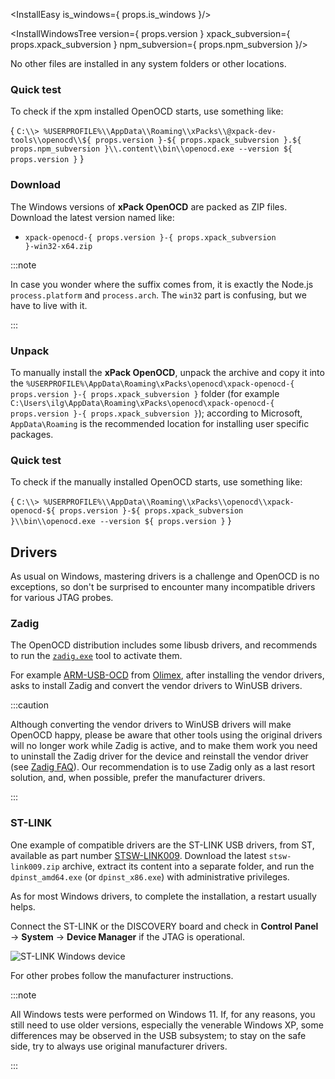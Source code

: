 

<InstallEasy is_windows={ props.is_windows }/>

<InstallWindowsTree version={ props.version } xpack_subversion={ props.xpack_subversion } npm_subversion={ props.npm_subversion }/>

No other files are installed in any system folders or other locations.

<UninstallEasy/>

### Quick test

To check if the xpm installed OpenOCD starts, use something like:

<CodeBlock language="console"> {
`C:\\> %USERPROFILE%\\AppData\\Roaming\\xPacks\\@xpack-dev-tools\\openocd\\${ props.version }-${ props.xpack_subversion }.${ props.npm_subversion }\\.content\\bin\\openocd.exe --version
${ props.version }`
}</CodeBlock>

<InstallManual/>

### Download

The Windows versions of **xPack OpenOCD**
are packed as ZIP files.
Download the latest version named like:

* <code>xpack-openocd-{ props.version }-{ props.xpack_subversion }-win32-x64.zip</code>

:::note

In case you wonder where the suffix comes
from, it is exactly the Node.js `process.platform` and `process.arch`.
The `win32` part is confusing, but we have to live with it.

:::

### Unpack

To manually install the <b>xPack OpenOCD</b>,
unpack the archive and copy it into the
<code>%USERPROFILE%\\AppData\\Roaming\\xPacks\\openocd\\xpack-openocd-{ props.version }-{ props.xpack_subversion }</code> folder
(for example <code>C:\\Users\\ilg\\AppData\\Roaming\\xPacks\\openocd\\xpack-openocd-{ props.version }-{ props.xpack_subversion }</code>);
according to Microsoft, <code>AppData\\Roaming</code> is the recommended location for
installing user specific packages.

<InstallManualInfo/>

### Quick test

To check if the manually installed OpenOCD starts, use something like:

<CodeBlock language="console"> {
`C:\\> %USERPROFILE%\\AppData\\Roaming\\xPacks\\openocd\\xpack-openocd-${ props.version }-${ props.xpack_subversion }\\bin\\openocd.exe --version
${ props.version }`
}</CodeBlock>


## Drivers

As usual on Windows, mastering drivers is a challenge and OpenOCD is no
exceptions, so don't be surprised to encounter many incompatible drivers
for various JTAG probes.

### Zadig

The OpenOCD distribution includes some libusb
drivers, and recommends to run the [`zadig.exe`](https://zadig.akeo.ie) tool to activate them.

For example
[ARM-USB-OCD](https://www.olimex.com/Products/ARM/JTAG/) from
[Olimex](https://www.olimex.com/), after installing the vendor drivers,
asks to install Zadig and convert the vendor drivers to WinUSB drivers.

:::caution

Although converting the vendor drivers
to WinUSB drivers will make OpenOCD happy, please be aware that other
tools using the original drivers will no longer work while Zadig is
active, and to make them work you need to uninstall the Zadig driver
for the device and reinstall the vendor driver (see
[Zadig FAQ](https://github.com/pbatard/libwdi/wiki/FAQ#Help_Zadig_replaced_the_driver_for_the_wrong_device_How_do_I_restore_it)).
Our
recommendation is to use Zadig only as a last resort solution, and, when
possible, prefer the manufacturer drivers.

:::

### ST-LINK

One example of compatible drivers are the ST-LINK USB drivers, from ST,
available as part number
[STSW-LINK009](https://www.st.com/web/en/catalog/tools/FM147/SC1887/PF260219).
Download the latest `stsw-link009.zip` archive, extract its content into a separate
folder, and run the `dpinst_amd64.exe` (or `dpinst_x86.exe`) with
administrative privileges.

As for most Windows drivers, to complete the installation, a restart
usually helps.

Connect the ST-LINK or the DISCOVERY board and check in **Control Panel** 
→ **System** → **Device Manager** if the JTAG is operational.

![ST-LINK Windows device](/img/windows-devices-stlink.png)

For other probes follow the manufacturer instructions.

:::note

All Windows tests were performed on Windows 11.
If, for any
reasons, you still need to use older versions, especially the venerable Windows XP,
some differences may be observed in the USB subsystem; to stay on the
safe side, try to always use original manufacturer drivers.

:::

